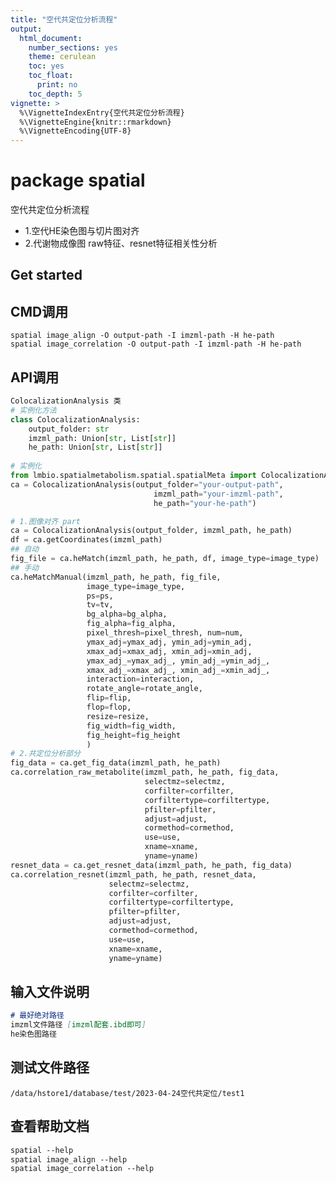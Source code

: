 ```yaml
---
title: "空代共定位分析流程"
output:
  html_document:
    number_sections: yes
    theme: cerulean
    toc: yes
    toc_float:
      print: no
    toc_depth: 5
vignette: >
  %\VignetteIndexEntry{空代共定位分析流程}
  %\VignetteEngine{knitr::rmarkdown}
  %\VignetteEncoding{UTF-8}
---
```

# package spatial

空代共定位分析流程

- 1.空代HE染色图与切片图对齐
- 2.代谢物成像图 raw特征、resnet特征相关性分析

## Get started

## CMD调用

```shell
spatial image_align -O output-path -I imzml-path -H he-path
spatial image_correlation -O output-path -I imzml-path -H he-path
```
## API调用

```python
ColocalizationAnalysis 类
# 实例化方法
class ColocalizationAnalysis:
    output_folder: str
    imzml_path: Union[str, List[str]]
    he_path: Union[str, List[str]]
    
# 实例化 
from lmbio.spatialmetabolism.spatial.spatialMeta import ColocalizationAnalysis
ca = ColocalizationAnalysis(output_folder="your-output-path", 
                                imzml_path="your-imzml-path",
                                he_path="your-he-path")    

# 1.图像对齐 part
ca = ColocalizationAnalysis(output_folder, imzml_path, he_path)
df = ca.getCoordinates(imzml_path)
## 自动
fig_file = ca.heMatch(imzml_path, he_path, df, image_type=image_type)
## 手动
ca.heMatchManual(imzml_path, he_path, fig_file,
                 image_type=image_type,
                 ps=ps,
                 tv=tv,
                 bg_alpha=bg_alpha,
                 fig_alpha=fig_alpha,
                 pixel_thresh=pixel_thresh, num=num,
                 ymax_adj=ymax_adj, ymin_adj=ymin_adj,
                 xmax_adj=xmax_adj, xmin_adj=xmin_adj,
                 ymax_adj_=ymax_adj_, ymin_adj_=ymin_adj_,
                 xmax_adj_=xmax_adj_, xmin_adj_=xmin_adj_,
                 interaction=interaction,
                 rotate_angle=rotate_angle,
                 flip=flip,
                 flop=flop,
                 resize=resize,
                 fig_width=fig_width,
                 fig_height=fig_height
                 )
# 2.共定位分析部分
fig_data = ca.get_fig_data(imzml_path, he_path)
ca.correlation_raw_metabolite(imzml_path, he_path, fig_data,
                              selectmz=selectmz,
                              corfilter=corfilter,
                              corfiltertype=corfiltertype,
                              pfilter=pfilter,
                              adjust=adjust,
                              cormethod=cormethod,
                              use=use,
                              xname=xname,
                              yname=yname)
resnet_data = ca.get_resnet_data(imzml_path, he_path, fig_data)
ca.correlation_resnet(imzml_path, he_path, resnet_data,
                      selectmz=selectmz,
                      corfilter=corfilter,
                      corfiltertype=corfiltertype,
                      pfilter=pfilter,
                      adjust=adjust,
                      cormethod=cormethod,
                      use=use,
                      xname=xname,
                      yname=yname)
```

## 输入文件说明

```markdown
# 最好绝对路径
imzml文件路径 [imzml配套.ibd即可]
he染色图路径
```

## 测试文件路径

`/data/hstore1/database/test/2023-04-24空代共定位/test1`

## 查看帮助文档

```markdown
spatial --help
spatial image_align --help
spatial image_correlation --help
```
